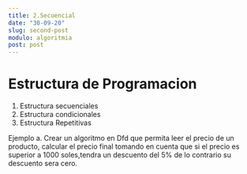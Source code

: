```yaml
---
title: 2.Secuencial
date: "30-09-20"
slug: second-post
modulo: algoritmia
post: post
---
```


# Estructura de Programacion

1. Estructura secuenciales
2. Estructura condicionales
3. Estructura Repetitivas

Ejemplo
a. Crear un algoritmo en Dfd que permita leer el precio de un producto, calcular el precio final tomando en cuenta que si el precio es superior a 1000 soles,tendra un descuento del 5% de lo contrario su descuento sera cero.
